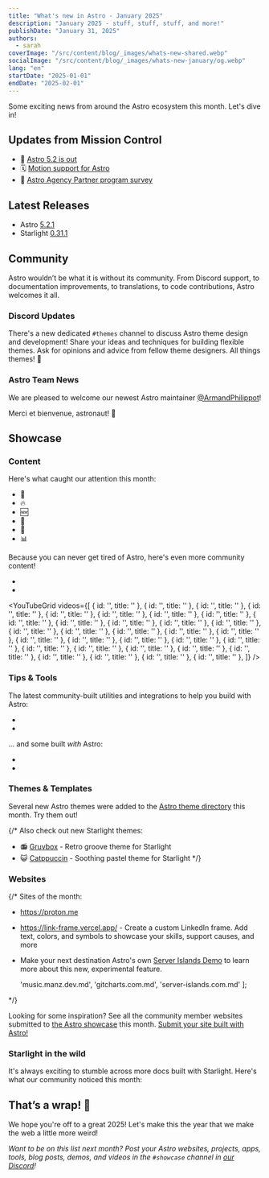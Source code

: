 ```yaml
---
title: "What's new in Astro - January 2025"
description: "January 2025 - stuff, stuff, stuff, and more!"
publishDate: "January 31, 2025"
authors:
  - sarah
coverImage: "/src/content/blog/_images/whats-new-shared.webp"
socialImage: "/src/content/blog/_images/whats-new-january/og.webp"
lang: "en"
startDate: "2025-01-01"
endDate: "2025-02-01"
---
```



Some exciting news from around the Astro ecosystem this month. Let's dive in!

## Updates from Mission Control 

- 🚀 [Astro 5.2 is out](/blog/astro-520/)
- 🗓 [Motion support for Astro](https://motion.dev/docs/css#astro)
- 🤝 [Astro Agency Partner program survey](https://forms.gle/MBXf9oHyFzr53ZKaA)

## Latest Releases

- Astro [5.2.1](https://github.com/withastro/astro/blob/refs/heads/main/packages/astro/CHANGELOG.md#520)
- Starlight [0.31.1](https://github.com/withastro/starlight/blob/main/packages/starlight/CHANGELOG.md#0311)
 
## Community

Astro wouldn’t be what it is without its community. From Discord support, to documentation improvements, to translations, to code contributions, Astro welcomes it all.

### Discord Updates

There's a new dedicated `#themes` channel to discuss Astro theme design and development! Share your ideas and techniques for building flexible themes. Ask for opinions and advice from fellow theme designers. All things themes! 🎨

### Astro Team News

We are pleased to welcome our newest Astro maintainer [@ArmandPhilippot](https://astro.badg.es/contributor/ArmandPhilippot/)!

Merci et bienvenue, astronaut! 🫡 

## Showcase

### Content

Here's what caught our attention this month: 
- 👅 
- 🔥 
- 🆕 
- 🐠 
- 🌟 
- 📊 


Because you can never get tired of Astro, here's even more community content!

- 
- 

<YouTubeGrid
  videos={[
    { id: '', title: '' },
    { id: '', title: '' },
    { id: '', title: '' },
    { id: '', title: '' },
    { id: '', title: '' },
    { id: '', title: '' },
    { id: '', title: '' },
    { id: '', title: '' },
    { id: '', title: '' },
    { id: '', title: '' },
    { id: '', title: '' },
    { id: '', title: '' },
    { id: '', title: '' },
    { id: '', title: '' },
    { id: '', title: '' },
    { id: '', title: '' },
    { id: '', title: '' },
    { id: '', title: '' },
    { id: '', title: '' },
    { id: '', title: '' },
    { id: '', title: '' },
    { id: '', title: '' },
    { id: '', title: '' },
    { id: '', title: '' },
    { id: '', title: '' },
    { id: '', title: '' },
    { id: '', title: '' },
    { id: '', title: '' },
    { id: '', title: '' },
    { id: '', title: '' },
    { id: '', title: '' },
    { id: '', title: '' },
  ]}
/> 

### Tips & Tools

The latest community-built utilities and integrations to help you build with Astro:


- 
- 

... and some built *with* Astro:

- 
- 

### Themes & Templates

Several new Astro themes were added to the [Astro theme directory](https://astro.build/themes/) this month. Try them out!

<ThemeGrid date={frontmatter.startDate} />

{/* 
Also check out new Starlight themes:

- 📻 [Gruvbox](https://starlight-theme-gruvbox.otterlord.dev/) - Retro groove theme for Starlight
- 😺 [Catppuccin](https://catppuccin-starlight.otterlord.dev/) - Soothing pastel theme for Starlight
*/}

### Websites

{/* 
Sites of the month:

- https://proton.me
- https://link-frame.vercel.app/ - Create a custom LinkedIn frame. Add text, colors, and symbols to showcase your skills, support causes, and more
- Make your next destination Astro's own [Server Islands Demo](https://server-islands.com) to learn more about this new, experimental feature.

  'music.manz.dev.md',
  'gitcharts.com.md',
  'server-islands.com.md'
]; 

<ShowcaseGridById ids={monthlySites} /> 

<MonthlyShowcaseGrid startDate={frontmatter.startDate} endDate={frontmatter.endDate} exclude={monthlySites} /> 
*/}

Looking for some inspiration? See all the community member websites submitted to [the Astro showcase](https://astro.build/showcase/) this month. [Submit your site built with Astro!](https://astro.build/showcase/submit/)

<MonthlyShowcaseGrid startDate={frontmatter.startDate} endDate={frontmatter.endDate} />

### Starlight in the wild

It's always exciting to stumble across more docs built with Starlight. Here's what our community noticed this month:

<MonthlyShowcaseGrid starlight startDate={frontmatter.startDate} endDate={frontmatter.endDate} />

## That’s a wrap! 👋

We hope you're off to a great 2025! Let's make this the year that we make the web a little more weird!

*Want to be on this list next month? Post your Astro websites, projects, apps, tools, blog posts, demos, and videos in the `#showcase` channel in [our Discord](https://astro.build/chat)!*